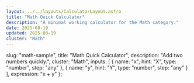 ```yaml
---
layout: ../../layouts/CalculatorLayout.astro
title: "Math Quick Calculator"
description: "A minimal working calculator for the Math category."
date: 2025-08-19
updated: 2025-08-19
cluster: "Math"
---
```



  slug: "math-sample",
  title: "Math Quick Calculator",
  description: "Add two numbers quickly.",
  cluster: "Math",
  inputs: [
    { name: "x", hint: "X", type: "number", step: "any" },
    { name: "y", hint: "Y", type: "number", step: "any" }
  ],
  expression: "x + y"
};

<Calculator schema={schema} />
